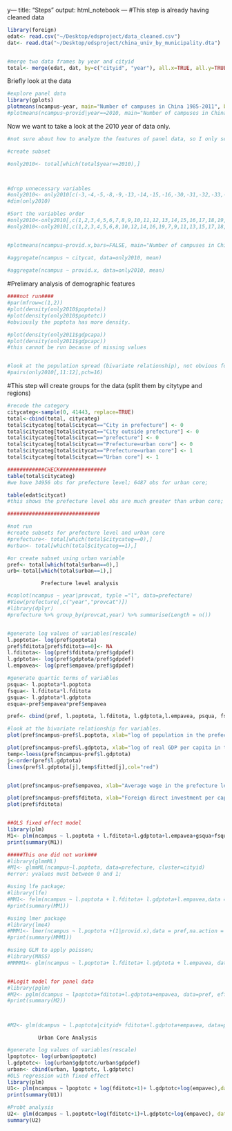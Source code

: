 y---
title: "Steps"
output: html_notebook
---
#This step is already having cleaned data

```r
library(foreign)
edat<- read.csv("~/Desktop/edsproject/data_cleaned.csv")
dat<- read.dta("~/Desktop/edsproject/china_univ_by_municipality.dta")


#merge two data frames by year and cityid
total<- merge(edat, dat, by=c("cityid", "year"), all.x=TRUE, all.y=TRUE)

```

Briefly look at the data
```r
#explore panel data
library(gplots)
plotmeans(ncampus~year, main="Number of campuses in China 1985-2011", bars= FALSE, n.label= FALSE, data=total)
#plotmeans(ncampus~provid|year==2010, main="Number of campuses in China 1985-2011", n.label= FALSE, data=dat)

```

Now we want to take a look at the 2010 year of data only.
```r
#not sure about how to analyze the features of panel data, so I only select the year of 2010 and see what could be the possible cluster.

#create subset

#only2010<- total[which(total$year==2010),]



#drop unnecessary variables
#only2010<- only2010[c(-3,-4,-5,-8,-9,-13,-14,-15,-16,-30,-31,-32,-33,-34,-35,-36,-37,-38,-39,-40,-41,-43,-44,-45)]
#dim(only2010)

#Sort the variables order
#only2010<-only2010[,c(1,2,3,4,5,6,7,8,9,10,11,12,13,14,15,16,17,18,19,20,21,22,23,24,25,26,27,28,29,30,31,32,33,34,35,36,37,38,39)]
#only2010<-only2010[,c(1,2,3,4,5,6,8,10,12,14,16,19,7,9,11,13,15,17,18,20,21,22,23,24,25,26,27,28,29,30,31,32,33,34,35,36,37,38,39)]


#plotmeans(ncampus~provid.x,bars=FALSE, main="Number of campuses in China 2010, by province", data=only2010)

#aggregate(ncampus ~ citycat, data=only2010, mean)
 
#aggregate(ncampus ~ provid.x, data=only2010, mean)


```

#Prelimary analysis of demographic features

```r
####not run####
#par(mfrow=c(1,2))
#plot(density(only2010$poptota))
#plot(density(only2010$poptotc))
#obviously the poptota has more density.

#plot(density(only2011$gdpcapa))
#plot(density(only2011$gdpcapc))
#this cannot be run because of missing values


#look at the population spread (bivariate relationship), not obvious founding
#pairs(only2010[,11:12],pch=16)
```


#This step will create groups for the data (split them by citytype and regions)
```r

#recode the category
citycateg<-sample(0, 41443, replace=TRUE)
total<-cbind(total, citycateg)
total$citycateg[total$citycat=="City in prefecture"] <- 0
total$citycateg[total$citycat=="City outside prefecture"] <- 0
total$citycateg[total$citycat=="prefecture"] <- 0
total$citycateg[total$citycat=="Prefecture=urban core"] <- 0
total$citycateg[total$citycat=="Prefecture=urban core"] <- 1
total$citycateg[total$citycat=="Urban core"] <- 1

############CHECK###############
table(total$citycateg)
#we have 34956 obs for prefecture level; 6487 obs for urban core;

table(edat$citycat)
#this shows the prefecture level obs are much greater than urban core; 

##############################

#not run
#create subsets for prefecture level and urban core
#prefecture<- total[which(total$citycateg==0),]
#urban<- total[which(total$citycateg==1),]

#or create subset using urban variable
pref<- total[which(total$urban==0),]
urb<-total[which(total$urban==1),]

```

####################################################################
               Prefecture level analysis
####################################################################
```r
#coplot(ncampus ~ year|provcat, typle ="l", data=prefecture)
#View(prefecture[,c("year","provcat")])
#library(dplyr)
#prefecture %>% group_by(provcat,year) %>% summarise(Length = n())


#generate log values of variables(rescale)
l.poptota<- log(pref$poptota)
pref$fditota[pref$fditota==0]<- NA
l.fditota<- log(pref$fditota/pref$gdpdef)
l.gdptota<- log(pref$gdptota/pref$gdpdef)
l.empavea<- log(pref$empavea/pref$gdpdef)

#generate quartic terms of variables
psqua<- l.poptota*l.poptota
fsqua<- l.fditota*l.fditota
gsqua<- l.gdptota*l.gdptota
esqua<-pref$empavea*pref$empavea

pref<- cbind(pref, l.poptota, l.fditota, l.gdptota,l.empavea, psqua, fsqua,gsqua,esqua)

#look at the bivariate relationship for variables.
plot(pref$ncampus~pref$l.poptota, xlab="log of population in the prefecture level", ylab = "number of campuses in the prefecture level")

plot(pref$ncampus~pref$l.gdptota, xlab="log of real GDP per capita in the prefecture level", ylab = "number of campuses in the prefecture level")
temp<-loess(pref$ncampus~pref$l.gdptota)
j<-order(pref$l.gdptota)
lines(pref$l.gdptota[j],temp$fitted[j],col="red")


plot(pref$ncampus~pref$empavea, xlab="Average wage in the prefecture level", ylab = "number of campuses in the prefecture level")

plot(pref$ncampus~pref$fditota, xlab="Foreign direct investment per capita in the prefecture level", ylab = "number of campuses in the prefecture level")
plot(pref$fditota)


##OLS fixed effect model
library(plm)
M1<- plm(ncampus ~ l.poptota + l.fditota+l.gdptota+l.empavea+gsqua+fsqua+esqua+psqua,data = pref, index=c("cityid", "year"), model="within")
print(summary(M1))

#####This one did not work###
#library(glmmML)
#M1<- glmmML(ncampus~l.poptota, data=prefecture, cluster=cityid)
#error: yvalues must between 0 and 1;

#using lfe package;
#library(lfe)
#MM1<- felm(ncampus ~ l.poptota + l.fditota+ l.gdptota+l.empavea,data = pref,weights = pref$phat)
#print(summary(MM1))

#using lmer package
#library(lme4)
#MMM1<- lmer(ncampus ~ l.poptota +(1|provid.x),data = pref,na.action = TRUE)
#print(summary(MMM1))

#using GLM to apply poisson;
#library(MASS)
#MMMM1<- glm(ncampus ~ l.poptota+ l.fditota+ l.gdptota + l.empavea, data = pref,na.action = TRUE)


##Logit model for panel data
#library(pglm)
#M2<- pglm(dcampus ~ lpoptota+fditota+l.gdptota+empavea, data=pref, effect="individual",family= binomial('probit'), model="within")
#print(summary(M2))



#M2<- glm(dcampus ~ l.poptota|cityid+ fditota+l.gdptota+empavea, data=pref,family = binomial)
```

########################################################################
              Urban Core Analysis
########################################################################

```r
#generate log values of variables(rescale)
lpoptotc<- log(urban$poptotc)
l.gdptotc<- log(urban$gdptotc/urban$gdpdef)
urban<- cbind(urban, lpoptotc, l.gdptotc)
#OLS regression with fixed effect
library(plm)
U1<- plm(ncampus ~ lpoptotc + log(fditotc+1)+ l.gdptotc+log(empavec),data = urban, index=c("cityid", "year"), effect= "individual",model="within")
print(summary(U1))

#Probt analysis
U2<- glm(dcampus ~ l.poptotc+log(fditotc+1)+l.gdptotc+log(empavec), data=urban,family = "binomial")
summary(U2)
```


